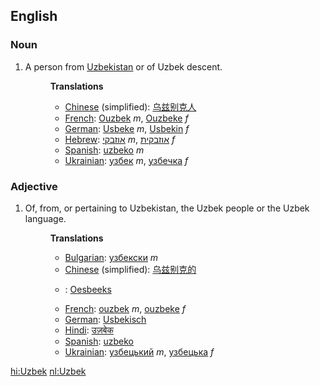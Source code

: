 ==English==

===Noun===

#A person from [[Uzbekistan]] or of Uzbek descent.
#:'''Translations'''
#:*[[Chinese]] (simplified): [[乌兹别克人]]
#:*[[French]]: [[Ouzbek]] ''m'', [[Ouzbeke]] ''f''
#:*[[German]]: [[Usbeke]] ''m'', [[Usbekin]] ''f''
#:*[[Hebrew]]: [[אוזבקי]] ''m'', [[אוזבקית]] ''f''
#:*[[Spanish]]: [[uzbeko]] ''m''
#:*[[Ukrainian]]: [[узбек]] ''m'', [[узбечка]] ''f''

===Adjective===

#Of, from, or pertaining to Uzbekistan, the Uzbek people or the Uzbek language.
#:'''Translations'''
#:*[[Bulgarian]]: [[узбекски]] ''m''
#:*[[Chinese]] (simplified): [[乌兹别克的]]
#:*{{nl}}: [[Oesbeeks]]
#:*[[French]]: [[ouzbek]] ''m'', [[ouzbeke]] ''f''
#:*[[German]]: [[Usbekisch]]
#:*[[Hindi]]: [[उज़बेक]]
#:*[[Spanish]]: [[uzbeko]]
#:*[[Ukrainian]]: [[узбецький]] ''m'', [[узбецька]] ''f''

[[hi:Uzbek]]
[[nl:Uzbek]]